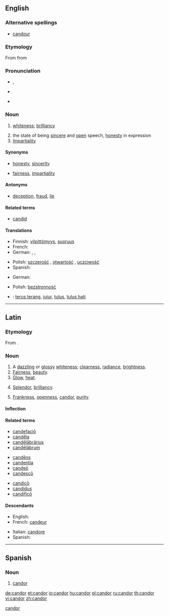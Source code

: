 {{was wotd|2008|March|12}}
{{also|candour}}<!--If you edit this entry, please also edit [[candour]] to ensure these two entries remain synchronized.-->[[Category:Synchronized entries|candor]]
==English==

===Alternative spellings===
* {{qualifier|mostly UK}} [[candour]]

===Etymology===
From {{etyl|la}} {{term|candor||brightness, whiteness|lang=la}} from {{term|candeo|candeō|I shine|lang=la}}

===Pronunciation===
* {{a|RP}} {{IPA|/ˈkæn.də/}}, {{SAMPA|/"k{n.d@/}}
* {{a|US}} {{IPA|/ˈkæn.dɚ/}}
* {{audio|en-us-candor.ogg|Audio (US)}}

===Noun===
{{en-noun|-}}

# {{obsolete}} [[whiteness]]; [[brilliancy]]
# the state of being [[sincere]] and [[open]] speech, [[honesty]] in expression
# [[impartiality|Impartiality]]

====Synonyms====
* {{sense|sincere and open speech}} [[honesty]], [[sincerity]]
* {{sense|impartiality}} [[fairness]], [[impartiality]]

====Antonyms====
* {{sense|sincere and open speech}} [[deception]], [[fraud]], [[lie]]

====Related terms====
* [[candid]]

====Translations====
{{trans-top|sincere and open speech, honesty in expression}}
* Finnish: [[vilpittömyys]], [[suoruus]]
* French: {{t+|fr|candeur|f}}
* German: {{t+|de|Aufrichtigkeit|f}}, {{t+|de|Freimut|m}}, {{t+|de|Redlichkeit|f}}
{{trans-mid}}
* Polish: [[szczerość]] {{f}}, [[otwartość]] {{f}}, [[uczciwość]] {{f}}
* Spanish: {{t-|es|candor}}
{{trans-bottom}}

{{trans-top|impartiality}}
* German: {{t+|de|Offenheit|f}}
{{trans-mid}}
* Polish: [[bezstronność]] {{f}}
{{trans-bottom}}

{{checktrans-top}}
{{trans-mid}}
* {{ttbc|Indonesian}}: [[terus terang]], [[jujur]], [[tulus]], [[tulus hati]]
{{trans-bottom}}

----

==Latin==

===Etymology===
From {{term|candeo|candeō|shine, glitter; glow|lang=la}}.

===Noun===
{{la-noun|candor|candoris|candōris|m|third}}

# A [[dazzling]] or [[glossy]] [[whiteness]]; [[clearness]], [[radiance]], [[brightness]].
# [[fairness|Fairness]], [[beauty]].
# [[glow|Glow]], [[heat]].
# {{context|of speech}} [[splendor|Splendor]], [[brilliancy]].
# {{context|of mind or character}} [[frankness|Frankness]], [[openness]], [[candor#English|candor]], [[purity]].

====Inflection====
{{la-decl-3rd|candor|candor|candor|candōr}}

====Related terms====
{{top3}}
* [[candefacio|candefaciō]]
* [[candela|candēla]]
* [[candelabrarius|candēlābrārius]]
* [[candelabrum#Latin|candēlābrum]]
{{mid3}}
* [[candens|candēns]]
* [[candentia]]
* [[candeo|candeō]]
* [[candesco|candescō]]
{{mid3}}
* [[candico|candicō]]
* [[candidus]]
* [[candifico|candificō]]
{{bottom}}

====Descendants====
{{top2}}
* English: {{l|en|candor}}
* French: [[candeur]]
{{mid2}}
* Italian: [[candore]]
* Spanish: {{l|es|candor}}
{{bottom}}

----

==Spanish==

===Noun===
{{es-noun-m|pl=candores}}

# [[#English|candor]]

[[de:candor]]
[[et:candor]]
[[io:candor]]
[[hu:candor]]
[[pl:candor]]
[[ru:candor]]
[[th:candor]]
[[vi:candor]]
[[zh:candor]]